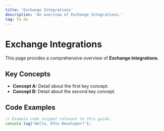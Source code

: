 ```yaml
---
title: 'Exchange Integrations'
description: 'An overview of Exchange Integrations.'
tag: To do
---
```


# Exchange Integrations

This page provides a comprehensive overview of **Exchange Integrations**.

## Key Concepts

* **Concept A:** Detail about the first key concept.
* **Concept B:** Detail about the second key concept.

## Code Examples

```typescript
// Example code snippet relevant to this guide.
console.log("Hello, Dfns Developer!");
```
